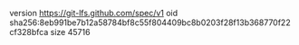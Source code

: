 version https://git-lfs.github.com/spec/v1
oid sha256:8eb991be7b12a58784bf8c55f804409bc8b0203f28f13b368770f22cf328bfca
size 45716
